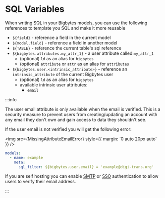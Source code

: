 
# SQL Variables

When writing SQL in your Bigbytes models, you can use the following references to template you SQL and make it more
reusable

- `${field}` - reference a field in the current model
- `${model.field}` - reference a field in another model
- `${TABLE}` - reference the current table's sql reference
- `${bigbytes.attributes.my_attr_1}` - a user attribute called `my_attr_1`
  - (optional) `ld` as an alias for `bigbytes`
  - (optional) `attribute` or `attr` as an alias for `attributes`
- `${bigbytes.user.<intrinsic_attribute>}` - reference an `intrinsic_attribute` of the current Bigbytes user
  - (optional) `ld` as an alias for `bigbytes`
  - available intrinsic user attributes:
    - `email`

:::info

The user email attribute is only available when the email is verified.
This is a security measure to prevent users from creating/updating an account with any email they don't own and gain access to data they shouldn't see.

If the user email is not verified you will get the following error:

<img src={MissingAttributeEmailError} style={{ margin: '0 auto 20px auto' }} />

```yaml
models:
  - name: example
    meta:
      sql_filter: ${bigbytes.user.email} = 'example@digi-trans.org'
```

If you are self hosting you can enable [SMTP](/self-host/customize-deployment/configure-smtp-for-bigbytes-email-notifications) or [SSO](/self-host/customize-deployment/use-sso-login-for-self-hosted-bigbytes) authentication to allow users to verify their email address.

:::
